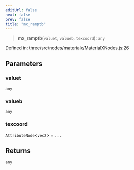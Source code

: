```yaml
---
editUrl: false
next: false
prev: false
title: "mx_ramptb"
---
```


> **mx\_ramptb**(`valuet`, `valueb`, `texcoord`): `any`

Defined in: three/src/nodes/materialx/MaterialXNodes.js:26

## Parameters

### valuet

`any`

### valueb

`any`

### texcoord

`AttributeNode`\<`vec2`\> = `...`

## Returns

`any`
